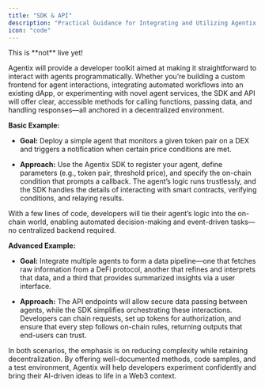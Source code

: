 ```yaml
---
title: "SDK & API"
description: "Practical Guidance for Integrating and Utilizing Agentix Services"
icon: "code"
---
```


<Warning>
  This is **not** live yet!
</Warning>

Agentix will provide a developer toolkit aimed at making it straightforward to interact with agents programmatically. Whether you’re building a custom frontend for agent interactions, integrating automated workflows into an existing dApp, or experimenting with novel agent services, the SDK and API will offer clear, accessible methods for calling functions, passing data, and handling responses—all anchored in a decentralized environment.

**Basic Example:**

* **Goal:** Deploy a simple agent that monitors a given token pair on a DEX and triggers a notification when certain price conditions are met.

* **Approach:** Use the Agentix SDK to register your agent, define parameters (e.g., token pair, threshold price), and specify the on-chain condition that prompts a callback. The agent’s logic runs trustlessly, and the SDK handles the details of interacting with smart contracts, verifying conditions, and relaying results.

<Info>
  With a few lines of code, developers will tie their agent’s logic into the on-chain world, enabling automated decision-making and event-driven tasks—no centralized backend required.
</Info>

**Advanced Example:**

* **Goal:** Integrate multiple agents to form a data pipeline—one that fetches raw information from a DeFi protocol, another that refines and interprets that data, and a third that provides summarized insights via a user interface.

* **Approach:** The API endpoints will allow secure data passing between agents, while the SDK simplifies orchestrating these interactions. Developers can chain requests, set up tokens for authorization, and ensure that every step follows on-chain rules, returning outputs that end-users can trust.

In both scenarios, the emphasis is on reducing complexity while retaining decentralization. By offering well-documented methods, code samples, and a test environment, Agentix will help developers experiment confidently and bring their AI-driven ideas to life in a Web3 context.